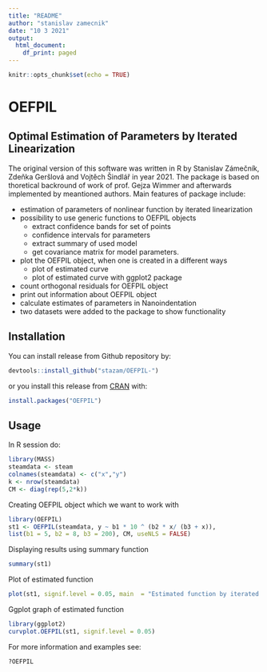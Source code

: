```yaml
---
title: "README"
author: "stanislav zamecnik"
date: "10 3 2021"
output:
  html_document:
    df_print: paged
---
```


```r
knitr::opts_chunk$set(echo = TRUE)
```

# OEFPIL


## Optimal Estimation of Parameters by Iterated Linearization

The original version of this software was written in R by Stanislav Zámečník, Zdeňka Geršlová and Vojtěch Šindlář in year 2021. The package is based on thoretical backround of work of prof. Gejza Wimmer and afterwards implemented by meantioned authors. 
Main features of package include:

- estimation of parameters of nonlinear function by iterated linearization
- possibility to use generic functions to OEFPIL objects
  - extract confidence bands for set of points
  - confidence intervals for parameters 
  - extract summary of used model
  - get covariance matrix for model parameters.
- plot the OEFPIL object, when one is created in a different ways
  - plot of estimated curve 
  - plot of estimated curve with ggplot2 package
- count orthogonal residuals for OEFPIL object
- print out information about OEFPIL object
- calculate estimates of parameters in Nanoindentation
- two datasets were added to the package to show functionality

## Installation

You can install release from Github repository by:

``` r
devtools::install_github("stazam/OEFPIL-")
``` 
or you install this release from [CRAN](https://CRAN.R-project.org) with: 

``` r
install.packages("OEFPIL")
``` 

## Usage

In R session do:

```r
library(MASS)
steamdata <- steam
colnames(steamdata) <- c("x","y")
k <- nrow(steamdata)
CM <- diag(rep(5,2*k))
``` 

Creating OEFPIL object which we want to work with

```r
library(OEFPIL)
st1 <- OEFPIL(steamdata, y ~ b1 * 10 ^ (b2 * x/ (b3 + x)),
list(b1 = 5, b2 = 8, b3 = 200), CM, useNLS = FALSE)
``` 

Displaying results using summary function
```r
summary(st1)
``` 

Plot of estimated function
```r
plot(st1, signif.level = 0.05, main  = "Estimated function by iterated linearization")
``` 

Ggplot graph of estimated function 
```r
library(ggplot2)
curvplot.OEFPIL(st1, signif.level = 0.05)
``` 

For more information and examples see:
``` r
?OEFPIL
``` 



